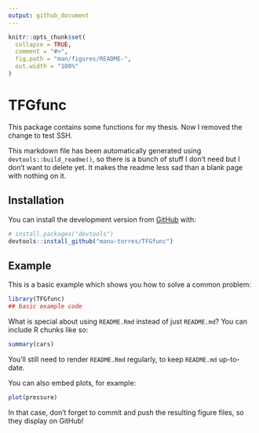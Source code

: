 ```yaml
---
output: github_document
---
```


```r
knitr::opts_chunk$set(
  collapse = TRUE,
  comment = "#>",
  fig.path = "man/figures/README-",
  out.width = "100%"
)
```

# TFGfunc

<!-- badges: start -->
<!-- badges: end -->

This package contains some functions for my thesis. Now I removed the change to test SSH. 

This markdown file has been automatically generated using `devtools::build_readme()`, so there is a bunch of stuff I don't need but I don't want to delete yet. It makes the readme less sad than a blank page with nothing on it. 

## Installation

You can install the development version from [GitHub](https://github.com/) with:

``` r
# install.packages("devtools")
devtools::install_github("manu-torres/TFGfunc")
```

## Example

This is a basic example which shows you how to solve a common problem:

```r
library(TFGfunc)
## basic example code
```

What is special about using `README.Rmd` instead of just `README.md`? You can include R chunks like so:

```r
summary(cars)
```

You'll still need to render `README.Rmd` regularly, to keep `README.md` up-to-date.

You can also embed plots, for example:

```r
plot(pressure)
```

In that case, don't forget to commit and push the resulting figure files, so they display on GitHub!
